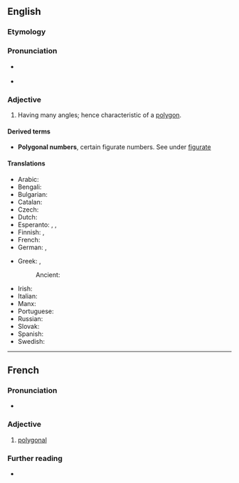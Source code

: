 ==English==

===Etymology===
{{suffix|en|polygon|al}}

===Pronunciation===
* {{a|UK}} {{IPA|en|/pəˈlɪɡənəl/}}
* {{audio|en|en-us-polygonal.ogg|Audio (US)}}

===Adjective===
{{en-adj|-}}

# Having many angles; hence characteristic of a [[polygon]].

====Derived terms====
* '''Polygonal numbers''', certain figurate numbers. See under [[figurate]]

====Translations====
{{trans-top|having many angles}}
* Arabic: {{t|ar|مُضَلَّع}}
* Bengali: {{t|bn|বহুভুজাকৃতি}}
* Bulgarian: {{t|bg|многоъгълен|m}}
* Catalan: {{t|ca|poligonal}}
* Czech: {{t|cs|mnohoúhelníkový}}
* Dutch: {{t|nl|veelhoekig}}
* Esperanto: {{t|eo|plurangula}}, {{t|eo|plurlatera}}, {{t|eo|multangula}}
* Finnish: {{t+|fi|monikulmio|alt=monikulmio-}}, {{t|fi|polygonaalinen}}
* French: {{t+|fr|polygonal}}
* German: {{t|de|mehreckig}}, {{t|de|vieleckig}}
{{trans-mid}}
* Greek: {{t+|el|πολύγωνος|m}}, {{t+|el|πολυγωνικός|m}}
*: Ancient: {{t|grc|πολύγωνος}}
* Irish: {{t|ga|polagánach}}
* Italian: {{t+|it|poligonale}}
* Manx: {{t|gv|yl-lhiatteeagh}}
* Portuguese: {{t|pt|poligonal}}
* Russian: {{t+|ru|многоуго́льный}}
* Slovak: {{t|sk|mnohouholníkový}}
* Spanish: {{t|es|poligonal}}
* Swedish: {{t|sv|månghörnig}}
{{trans-bottom}}

----

==French==

===Pronunciation===
* {{fr-IPA}}

===Adjective===
{{fr-adj}}

# [[#English|polygonal]]

===Further reading===
* {{R:TLFi}}